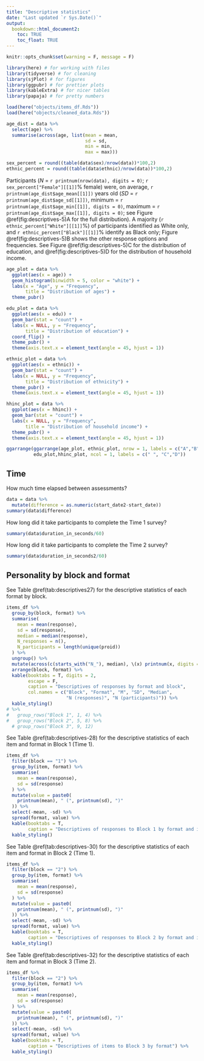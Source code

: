 ```yaml
---
title: "Descriptive statistics"
date: "Last updated `r Sys.Date()`"
output: 
  bookdown::html_document2:
    toc: TRUE
    toc_float: TRUE
---
```



```r
knitr::opts_chunk$set(warning = F, message = F)
```

```r
library(here) # for working with files
library(tidyverse) # for cleaning
library(sjPlot) # for figures
library(ggpubr) # for prettier plots
library(kableExtra) # for nicer tables
library(papaja) # for pretty numbers
```

```r
load(here("objects/items_df.Rds"))
load(here("objects/cleaned_data.Rds"))
```

```r
age_dist = data %>% 
  select(age) %>% 
  summarise(across(age, list(mean = mean, 
                             sd = sd, 
                             min = min, 
                             max = max)))

sex_percent = round((table(data$sex)/nrow(data))*100,2)
ethnic_percent = round((table(data$ethnic)/nrow(data))*100,2)
```

Participants (_N_ = `r printnum(nrow(data), digits = 0)`; `r sex_percent["Female"][[1]]`\% female) were, on average, `r printnum(age_dist$age_mean[[1]])` years old (_SD_ = `r printnum(age_dist$age_sd[[1]])`, minimum = `r printnum(age_dist$age_min[[1]], digits = 0)`, maximum = `r printnum(age_dist$age_max[[1]], digits = 0)`; see Figure \@ref(fig:descriptives-5)A for the full distribution). A majority (`r ethnic_percent["White"][[1]]`\%) of participants identified as White only, and `r ethnic_percent["Black"][[1]]`\% identify as Black only; Figure \@ref(fig:descriptives-5)B shows the other response options and frequencies. See Figure \@ref(fig:descriptives-5)C for the distribution of education, and \@ref(fig:descriptives-5)D for the distribution of household income.

```r
age_plot = data %>% 
  ggplot(aes(x = age)) +
  geom_histogram(binwidth = 5, color = "white") +
  labs(x = "Age", y = "Frequency",
       title = "Distribution of ages") +
  theme_pubr()

edu_plot = data %>% 
  ggplot(aes(x = edu)) +
  geom_bar(stat = "count") +
  labs(x = NULL, y = "Frequency",
       title = "Distribution of education") +
  coord_flip() +
  theme_pubr() +
  theme(axis.text.x = element_text(angle = 45, hjust = 1))

ethnic_plot = data %>% 
  ggplot(aes(x = ethnic)) +
  geom_bar(stat = "count") +
  labs(x = NULL, y = "Frequency",
       title = "Distribution of ethnicity") +
  theme_pubr() +
  theme(axis.text.x = element_text(angle = 45, hjust = 1))

hhinc_plot = data %>% 
  ggplot(aes(x = hhinc)) +
  geom_bar(stat = "count") +
  labs(x = NULL, y = "Frequency",
       title = "Distribution of household income") +
  theme_pubr() +
  theme(axis.text.x = element_text(angle = 45, hjust = 1))

ggarrange(ggarrange(age_plot, ethnic_plot, nrow = 1, labels = c("A","B")),
          edu_plot,hhinc_plot, ncol = 1, labels = c(" ", "C","D"))
```


## Time

How much time elapsed between assessments?

```r
data = data %>% 
  mutate(difference = as.numeric(start_date2-start_date))
summary(data$difference)
```

How long did it take participants to complete the Time 1 survey?

```r
summary(data$duration_in_seconds/60)
```

How long did it take participants to complete the Time 2 survey?

```r
summary(data$duration_in_seconds2/60)
```


## Personality by block and format

See Table \@ref(tab:descriptives27) for the descriptive statistics of each format by block.

```r
items_df %>%
  group_by(block, format) %>%
  summarise(
    mean = mean(response),
    sd = sd(response),
    median = median(response),
    N_responses = n(),
    N_participants = length(unique(proid))
  ) %>%
  ungroup() %>%
  mutate(across(c(starts_with("N_"), median), \(x) printnum(x, digits = 0))) %>% 
  arrange(block, format) %>%
  kable(booktabs = T, digits = 2,
        escape = F, 
        caption = "Descriptives of responses by format and block",
        col.names = c("Block", "Format", "M", "SD", "Median",
                      "N (responses)", "N (participants)")) %>%
  kable_styling() 
# %>%
#   group_rows("Block 1", 1, 4) %>%
#   group_rows("Block 2", 5, 8) %>%
  # group_rows("Block 3", 9, 12)
```

See Table \@ref(tab:descriptives-28) for the descriptive statistics of each item and format in Block 1 (Time 1).

```r
items_df %>%
  filter(block == "1") %>%
  group_by(item, format) %>%
  summarise(
    mean = mean(response),
    sd = sd(response)
  ) %>%
  mutate(value = paste0(
    printnum(mean), " (", printnum(sd), ")"
  )) %>%
  select(-mean, -sd) %>%
  spread(format, value) %>%
  kable(booktabs = T,
        caption = "Descriptives of responses to Block 1 by format and item") %>%
  kable_styling()
```


See Table \@ref(tab:descriptives-30) for the descriptive statistics of each item and format in Block 2 (Time 1).

```r
items_df %>%
  filter(block == "2") %>%
  group_by(item, format) %>%
  summarise(
    mean = mean(response),
    sd = sd(response)
  ) %>%
  mutate(value = paste0(
    printnum(mean), " (", printnum(sd), ")"
  )) %>%
  select(-mean, -sd) %>%
  spread(format, value) %>%
  kable(booktabs = T,
        caption = "Descriptives of responses to Block 2 by format and item") %>%
  kable_styling()
```

See Table \@ref(tab:descriptives-32) for the descriptive statistics of each item and format in Block 3 (Time 2).


```r
items_df %>%
  filter(block == "2") %>%
  group_by(item, format) %>%
  summarise(
    mean = mean(response),
    sd = sd(response)
  ) %>%
  mutate(value = paste0(
    printnum(mean), " (", printnum(sd), ")"
  )) %>%
  select(-mean, -sd) %>%
  spread(format, value) %>%
  kable(booktabs = T,
        caption = "Descriptives of items to Block 3 by format") %>%
  kable_styling()
```

\newpage